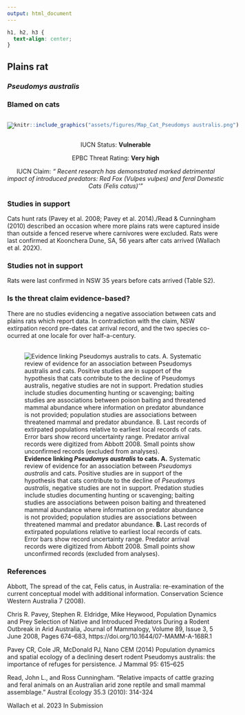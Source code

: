 ```yaml
---
output: html_document
---
```

```css
h1, h2, h3 {
  text-align: center;
}
```

## **Plains rat**
### *Pseudomys australis*
### Blamed on cats

:::: {style="display: flex;"}

[![](assets/photos/Pseudomys australis.png)](https://www.inaturalist.org/photos/470313?size=original)

::: {}

:::

::: {}
  ```r
  knitr::include_graphics("assets/figures/Map_Cat_Pseudomys australis.png")
  ```
:::

::::
<center>
IUCN Status: **Vulnerable**

EPBC Threat Rating: **Very high**

IUCN Claim: *" Recent research has demonstrated marked detrimental impact of introduced predators: Red Fox (Vulpes vulpes) and feral Domestic Cats (Felis catus)'"*

</center>

### Studies in support

Cats hunt rats (Pavey et al. 2008; Pavey et al. 2014)./Read & Cunningham (2010) described an occasion where more plains rats were captured inside than outside a fenced reserve where carnivores were excluded. Rats were last confirmed at Koonchera Dune, SA, 56 years after cats arrived (Wallach et al. 202X).

### Studies not in support

Rats were last confirmed in NSW 35 years before cats arrived (Table S2).

### Is the threat claim evidence-based?

There are no studies evidencing a negative association between cats and plains rats which report data. In contradiction with the claim, NSW extirpation record pre-dates cat arrival record, and the two species co-ocurred at one locale for over half-a-century.
<br>
<br>

![**Evidence linking *Pseudomys australis* to cats.** **A.** Systematic review of evidence for an association between *Pseudomys australis* and cats. Positive studies are in support of the hypothesis that cats contribute to the decline of *Pseudomys australis*, negative studies are not in support. Predation studies include studies documenting hunting or scavenging; baiting studies are associations between poison baiting and threatened mammal abundance where information on predator abundance is not provided; population studies are associations between threatened mammal and predator abundance. **B.** Last records of extirpated populations relative to earliest local records of cats. Error bars show record uncertainty range. Predator arrival records were digitized from Abbott 2008. Small points show unconfirmed records (excluded from analyses).](assets/figures/Main_Evidence_Cat_Pseudomys australis.png)

### References

Abbott, The spread of the cat, Felis catus, in Australia: re-examination of the current conceptual model with additional information. Conservation Science Western Australia 7 (2008).

Chris R. Pavey, Stephen R. Eldridge, Mike Heywood, Population Dynamics and Prey Selection of Native and Introduced Predators During a Rodent Outbreak in Arid Australia, Journal of Mammalogy, Volume 89, Issue 3, 5 June 2008, Pages 674–683, https://doi.org/10.1644/07-MAMM-A-168R.1

Pavey CR, Cole JR, McDonald PJ, Nano CEM (2014) Population dynamics and spatial ecology of a declining desert rodent Pseudomys australis: the importance of refuges for persistence. J Mammal 95: 615–625

Read, John L., and Ross Cunningham. "Relative impacts of cattle grazing and feral animals on an Australian arid zone reptile and small mammal assemblage." Austral Ecology 35.3 (2010): 314-324

Wallach et al. 2023 In Submission

